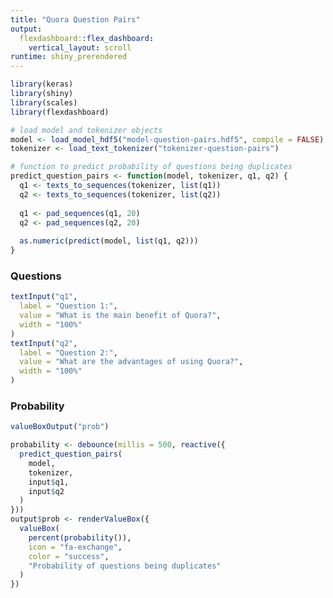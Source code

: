 ```yaml
---
title: "Quora Question Pairs"
output: 
  flexdashboard::flex_dashboard:
    vertical_layout: scroll
runtime: shiny_prerendered  
---
```


```r
library(keras)
library(shiny)
library(scales)
library(flexdashboard)

# load model and tokenizer objects
model <- load_model_hdf5("model-question-pairs.hdf5", compile = FALSE)
tokenizer <- load_text_tokenizer("tokenizer-question-pairs")

# function to predict probability of questions being duplicates
predict_question_pairs <- function(model, tokenizer, q1, q2) {
  q1 <- texts_to_sequences(tokenizer, list(q1))
  q2 <- texts_to_sequences(tokenizer, list(q2))
  
  q1 <- pad_sequences(q1, 20)
  q2 <- pad_sequences(q2, 20)
  
  as.numeric(predict(model, list(q1, q2)))
}
```

### Questions

```r
textInput("q1", 
  label = "Question 1:",
  value = "What is the main benefit of Quora?",
  width = "100%"
)
textInput("q2", 
  label = "Question 2:",
  value = "What are the advantages of using Quora?",
  width = "100%"
)
```

### Probability

```r
valueBoxOutput("prob")
```

```r
probability <- debounce(millis = 500, reactive({
  predict_question_pairs(
    model, 
    tokenizer, 
    input$q1, 
    input$q2
  )
}))
output$prob <- renderValueBox({
  valueBox(
    percent(probability()),
    icon = "fa-exchange",
    color = "success",
    "Probability of questions being duplicates"
  )
})
```